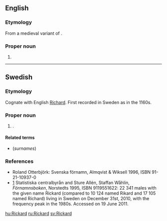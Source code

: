 ==English==

===Etymology===
From a medieval variant of {{term|Richard|lang=en}}.  

===Proper noun===
{{en-proper noun}}

# {{surname|from=given names}}

----

==Swedish==

===Etymology===
Cognate with English [[Richard]]. First recorded in Sweden as {{term|Rikard|lang=sv}} in the 1160s.

===Proper noun===
{{infl|sv|proper noun}} 

# {{given name|male|lang=sv}}.

====Related terms====
* (''surnames'') {{l|sv|Rickardsson}}

===References===
* Roland Otterbjörk: Svenska förnamn, Almqvist & Wiksell 1996, ISBN 91-21-10937-0
* [http://www.scb.se/Pages/NameSearch____259432.aspx] Statistiska centralbyrån and Sture Allén, Staffan Wåhlin, ''Förnamnsboken'', Norstedts 1995, ISBN 9119551622: 22 341 males with the given name Rickard (compared to 10 124 named Rikard and 17 105 named Richard) living in Sweden on December 31st, 2010, with the frequency peak in the 1980s. Accessed on 19 June 2011.

[[hu:Rickard]]
[[ru:Rickard]]
[[sv:Rickard]]